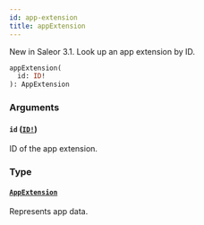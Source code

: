 ```yaml
---
id: app-extension
title: appExtension
---
```


New in Saleor 3.1. Look up an app extension by ID.

```graphql
appExtension(
  id: ID!
): AppExtension

```

### Arguments

#### `id` ([`ID!`](/docs/developer/api-reference/scalars/id))

ID of the app extension.

### Type

#### [`AppExtension`](/docs/developer/api-reference/objects/app-extension)

Represents app data.
